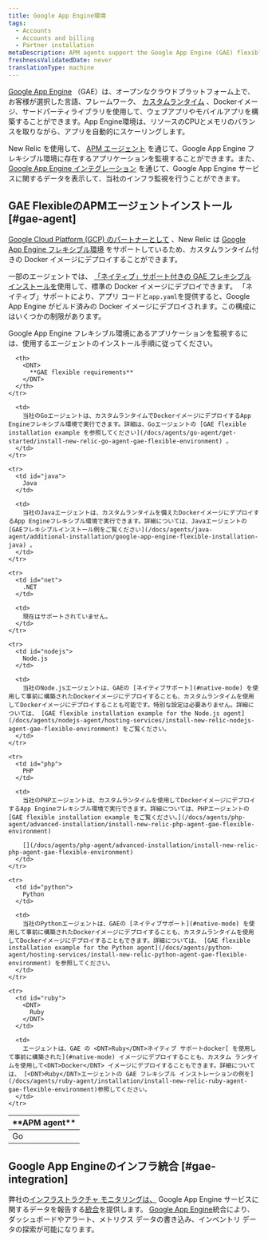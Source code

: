 ```yaml
---
title: Google App Engine環境
tags:
  - Accounts
  - Accounts and billing
  - Partner installation
metaDescription: APM agents support the Google App Engine (GAE) flexible environment to build web and mobile apps on an open cloud platform.
freshnessValidatedDate: never
translationType: machine
---
```


[Google App Engine](https://cloud.google.com/appengine/) （GAE）は、オープンなクラウドプラットフォーム上で、お客様が選択した言語、フレームワーク、 [カスタムランタイム](https://cloud.google.com/appengine/docs/flexible/custom-runtimes/) 、Dockerイメージ、サードパーティライブラリを使用して、ウェブアプリやモバイルアプリを構築することができます。App Engine環境は、リソースのCPUとメモリのバランスを取りながら、アプリを自動的にスケーリングします。

New Relic を使用して、 [APM エージェント](#gae-agent) を通じて、Google App Engine フレキシブル環境に存在するアプリケーションを監視することができます。また、 [Google App Engine インテグレーション](#gae-integration) を通じて、Google App Engine サービスに関するデータを表示して、当社のインフラ監視を行うことができます。

## GAE FlexibleのAPMエージェントインストール [#gae-agent]

[Google Cloud Platform (GCP) のパートナーとして](https://newrelic.com/partner/gcp) 、New Relic は [Google App Engine フレキシブル環境](https://cloud.google.com/appengine/docs/flexible/) をサポートしているため、カスタムランタイム付きの Docker イメージにデプロイすることができます。

一部のエージェントでは、 [「ネイティブ」サポート付きの GAE フレキシブル インストールを](https://cloud.google.com/appengine/docs/flexible/)使用して、標準の Docker イメージにデプロイできます。 「ネイティブ」サポートにより、アプリ コードと`app.yaml`を提供すると、Google App Engine がビルド済みの Docker イメージにデプロイされます。この構成にはいくつかの制限があります。

Google App Engine フレキシブル環境にあるアプリケーションを監視するには、使用する<InlinePopover type="apm" />エージェントのインストール手順に従ってください。

<table>
  <thead>
    <tr>
      <th style={{ width: "150px" }}>
        <DNT>
          **APM agent**
        </DNT>
      </th>

      <th>
        <DNT>
          **GAE flexible requirements**
        </DNT>
      </th>
    </tr>
  </thead>

  <tbody>
    <tr>
      <td id="go">
        Go
      </td>

      <td>
        当社のGoエージェントは、カスタムランタイムでDockerイメージにデプロイするApp Engineフレキシブル環境で実行できます。詳細は、Goエージェントの [GAE flexible installation example を参照してください](/docs/agents/go-agent/get-started/install-new-relic-go-agent-gae-flexible-environment) 。
      </td>
    </tr>

    <tr>
      <td id="java">
        Java
      </td>

      <td>
        当社のJavaエージェントは、カスタムランタイムを備えたDockerイメージにデプロイするApp Engineフレキシブル環境で実行できます。詳細については、Javaエージェントの [GAEフレキシブルインストール例をご覧ください](/docs/agents/java-agent/additional-installation/google-app-engine-flexible-installation-java) 。
      </td>
    </tr>

    <tr>
      <td id="net">
        .NET
      </td>

      <td>
        現在はサポートされていません。
      </td>
    </tr>

    <tr>
      <td id="nodejs">
        Node.js
      </td>

      <td>
        当社のNode.jsエージェントは、GAEの [ネイティブサポート](#native-mode) を使用して事前に構築されたDockerイメージにデプロイすることも、カスタムランタイムを使用してDockerイメージにデプロイすることも可能です。特別な設定は必要ありません。詳細については、 [GAE flexible installation example for the Node.js agent](/docs/agents/nodejs-agent/hosting-services/install-new-relic-nodejs-agent-gae-flexible-environment) をご覧ください。
      </td>
    </tr>

    <tr>
      <td id="php">
        PHP
      </td>

      <td>
        当社のPHPエージェントは、カスタムランタイムを使用してDockerイメージにデプロイするApp Engineフレキシブル環境で実行できます。詳細については、PHPエージェントの [GAE flexible installation example をご覧ください。](/docs/agents/php-agent/advanced-installation/install-new-relic-php-agent-gae-flexible-environment)

        [](/docs/agents/php-agent/advanced-installation/install-new-relic-php-agent-gae-flexible-environment)
      </td>
    </tr>

    <tr>
      <td id="python">
        Python
      </td>

      <td>
        当社のPythonエージェントは、GAEの [ネイティブサポート](#native-mode) を使用して事前に構築されたDockerイメージにデプロイすることも、カスタムランタイムを使用してDockerイメージにデプロイすることもできます。詳細については、 [GAE flexible installation example for the Python agent](/docs/agents/python-agent/hosting-services/install-new-relic-python-agent-gae-flexible-environment) を参照してください。
      </td>
    </tr>

    <tr>
      <td id="ruby">
        <DNT>
          Ruby
        </DNT>
      </td>

      <td>
        エージェントは、GAE の <DNT>Ruby</DNT>ネイティブ サポートdocker[ を使用して事前に構築された](#native-mode) イメージにデプロイすることも、カスタム ランタイムを使用して<DNT>Docker</DNT> イメージにデプロイすることもできます。詳細については、 [<DNT>Ruby</DNT>エージェントの GAE フレキシブル インストレーションの例を](/docs/agents/ruby-agent/installation/install-new-relic-ruby-agent-gae-flexible-environment)参照してください。
      </td>
    </tr>
  </tbody>
</table>

## Google App Engineのインフラ統合 [#gae-integration]

弊社の[インフラストラクチャ モニタリングは、](/docs/infrastructure) Google App Engine サービスに関するデータを報告する[統合](/docs/infrastructure/introduction-infra-monitoring)を提供します。 [Google App Engine](/docs/gcp-gcp_appengine-integration)統合により、ダッシュボードやアラート、メトリクス データの書き込み、インベントリ データの探索が可能になります。